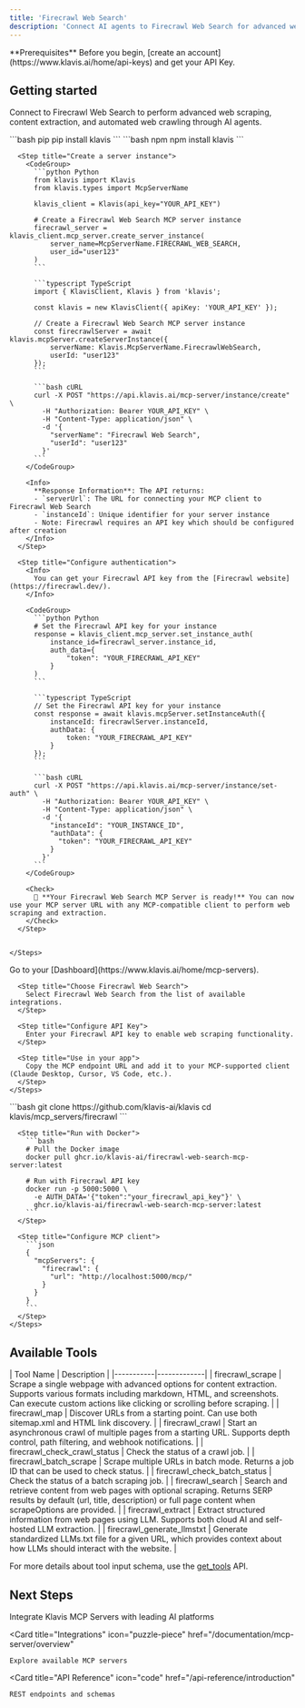 ```yaml
---
title: 'Firecrawl Web Search'
description: 'Connect AI agents to Firecrawl Web Search for advanced web scraping and content extraction'
---
```


<Info>
  **Prerequisites**
  Before you begin, [create an account](https://www.klavis.ai/home/api-keys) and get your API Key.
</Info>

## Getting started

Connect to Firecrawl Web Search to perform advanced web scraping, content extraction, and automated web crawling through AI agents.

<Tabs>
  <Tab title="API">
    <Steps>
      <Step title="Install the SDKs (optional)">
        <CodeGroup>
          ```bash pip
          pip install klavis
          ```
          ```bash npm
          npm install klavis
          ```
        </CodeGroup>
      </Step>
      
      <Step title="Create a server instance">
        <CodeGroup>
          ```python Python
          from klavis import Klavis
          from klavis.types import McpServerName
          
          klavis_client = Klavis(api_key="YOUR_API_KEY")
          
          # Create a Firecrawl Web Search MCP server instance
          firecrawl_server = klavis_client.mcp_server.create_server_instance(
              server_name=McpServerName.FIRECRAWL_WEB_SEARCH,
              user_id="user123"
          )
          ```
          
          ```typescript TypeScript
          import { KlavisClient, Klavis } from 'klavis';
          
          const klavis = new KlavisClient({ apiKey: 'YOUR_API_KEY' });
          
          // Create a Firecrawl Web Search MCP server instance
          const firecrawlServer = await klavis.mcpServer.createServerInstance({
              serverName: Klavis.McpServerName.FirecrawlWebSearch,
              userId: "user123"
          });
          ```
          
          ```bash cURL
          curl -X POST "https://api.klavis.ai/mcp-server/instance/create" \
            -H "Authorization: Bearer YOUR_API_KEY" \
            -H "Content-Type: application/json" \
            -d '{
              "serverName": "Firecrawl Web Search",
              "userId": "user123"
            }'
          ```
        </CodeGroup>
        
        <Info>
          **Response Information**: The API returns:
          - `serverUrl`: The URL for connecting your MCP client to Firecrawl Web Search
          - `instanceId`: Unique identifier for your server instance
          - Note: Firecrawl requires an API key which should be configured after creation
        </Info>
      </Step>
      
      <Step title="Configure authentication">
        <Info>
          You can get your Firecrawl API key from the [Firecrawl website](https://firecrawl.dev/).
        </Info>
        
        <CodeGroup>
          ```python Python
          # Set the Firecrawl API key for your instance
          response = klavis_client.mcp_server.set_instance_auth(
              instance_id=firecrawl_server.instance_id,
              auth_data={
                  "token": "YOUR_FIRECRAWL_API_KEY"
              }
          )
          ```
          
          ```typescript TypeScript
          // Set the Firecrawl API key for your instance
          const response = await klavis.mcpServer.setInstanceAuth({
              instanceId: firecrawlServer.instanceId,
              authData: {
                  token: "YOUR_FIRECRAWL_API_KEY"
              }
          });
          ```
          
          ```bash cURL
          curl -X POST "https://api.klavis.ai/mcp-server/instance/set-auth" \
            -H "Authorization: Bearer YOUR_API_KEY" \
            -H "Content-Type: application/json" \
            -d '{
              "instanceId": "YOUR_INSTANCE_ID",
              "authData": {
                "token": "YOUR_FIRECRAWL_API_KEY"
              }
            }'
          ```
        </CodeGroup>
        
        <Check>
          🎉 **Your Firecrawl Web Search MCP Server is ready!** You can now use your MCP server URL with any MCP-compatible client to perform web scraping and extraction.
        </Check>
      </Step>
      

    </Steps>
  </Tab>
  
  <Tab title="UI">
    <Steps>
      <Step title="Open Dashboard">
        Go to your [Dashboard](https://www.klavis.ai/home/mcp-servers).
      </Step>
      
      <Step title="Choose Firecrawl Web Search">
        Select Firecrawl Web Search from the list of available integrations.
      </Step>
      
      <Step title="Configure API Key">
        Enter your Firecrawl API key to enable web scraping functionality.
      </Step>
      
      <Step title="Use in your app">
        Copy the MCP endpoint URL and add it to your MCP-supported client (Claude Desktop, Cursor, VS Code, etc.).
      </Step>
    </Steps>
  </Tab>
  
  <Tab title="Open Source">
    <Steps>
      <Step title="Clone repository (for developers to build from source)">
        ```bash
        git clone https://github.com/klavis-ai/klavis
        cd klavis/mcp_servers/firecrawl
        ```
      </Step>
      
      <Step title="Run with Docker">
        ```bash
        # Pull the Docker image
        docker pull ghcr.io/klavis-ai/firecrawl-web-search-mcp-server:latest
        
        # Run with Firecrawl API key
        docker run -p 5000:5000 \
          -e AUTH_DATA='{"token":"your_firecrawl_api_key"}' \
          ghcr.io/klavis-ai/firecrawl-web-search-mcp-server:latest
        ```
      </Step>
      
      <Step title="Configure MCP client">
        ```json
        {
          "mcpServers": {
            "firecrawl": {
              "url": "http://localhost:5000/mcp/"
            }
          }
        }
        ```
      </Step>
    </Steps>
  </Tab>
</Tabs>

## Available Tools

<Accordion title="Tools Information">
| Tool Name | Description |
|-----------|-------------|
| firecrawl_scrape | Scrape a single webpage with advanced options for content extraction. Supports various formats including markdown, HTML, and screenshots. Can execute custom actions like clicking or scrolling before scraping. |
| firecrawl_map | Discover URLs from a starting point. Can use both sitemap.xml and HTML link discovery. |
| firecrawl_crawl | Start an asynchronous crawl of multiple pages from a starting URL. Supports depth control, path filtering, and webhook notifications. |
| firecrawl_check_crawl_status | Check the status of a crawl job. |
| firecrawl_batch_scrape | Scrape multiple URLs in batch mode. Returns a job ID that can be used to check status. |
| firecrawl_check_batch_status | Check the status of a batch scraping job. |
| firecrawl_search | Search and retrieve content from web pages with optional scraping. Returns SERP results by default (url, title, description) or full page content when scrapeOptions are provided. |
| firecrawl_extract | Extract structured information from web pages using LLM. Supports both cloud AI and self-hosted LLM extraction. |
| firecrawl_generate_llmstxt | Generate standardized LLMs.txt file for a given URL, which provides context about how LLMs should interact with the website. |
</Accordion>

<Note>For more details about tool input schema, use the [get_tools](https://docs.klavis.ai/api-reference/mcp-server/get-tools) API.</Note>

## Next Steps

<CardGroup>
  <Card
    title="AI Platform Integrations"
    icon="robot"
    href="/documentation/ai-platform-integration/overview"
  >
    Integrate Klavis MCP Servers with leading AI platforms
  </Card>
  
  <Card
    title="Integrations"
    icon="puzzle-piece"
    href="/documentation/mcp-server/overview"
  >
    Explore available MCP servers
  </Card>
  
  <Card
    title="API Reference"
    icon="code"
    href="/api-reference/introduction"
  >
    REST endpoints and schemas
  </Card>
</CardGroup>